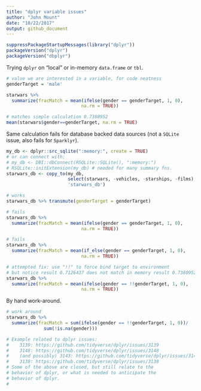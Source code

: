 ```yaml
---
title: "dplyr variable issues"
author: "John Mount"
date: "10/22/2017"
output: github_document
---
```




```r
suppressPackageStartupMessages(library("dplyr"))
packageVersion("dplyr")
packageVersion("dbplyr")
```

Trying `dplyr` on "local" or in-memory `data.frame` or `tbl`.

```r
# value we are interested in a variable, for code neatness
genderTarget = 'male'

starwars %>%
  summarize(fracMatch = mean(ifelse(gender == genderTarget, 1, 0),
                            na.rm = TRUE))

# matches simple calculation 0.7380952
mean(starwars$gender==genderTarget, na.rm = TRUE)
```

Same calculation fails for database backed data sources (not a `SQLite` issue,
also fails for `Sparklyr`).

```r
my_db <- dplyr::src_sqlite(":memory:", create = TRUE)
# or can connect with:
# my_db <- DBI::dbConnect(RSQLite::SQLite(), ":memory:")
# RSQLite::initExtension(my_db) # needed for many summary fns.
starwars_db <- copy_to(my_db,
                       select(starwars, -vehicles, -starships, -films),
                       'starwars_db')

# works
starwars_db %>% transmute(genderTarget = genderTarget)

# fails
starwars_db %>%
  summarize(fracMatch = mean(ifelse(gender == genderTarget, 1, 0),
                            na.rm = TRUE))

# fails
starwars_db %>%
  summarize(fracMatch = mean(if_else(gender == genderTarget, 1, 0),
                            na.rm = TRUE))

# attempted fix: use "!!" to force bind target to environment
# but notice result 0.7126437 does not match in memory result 0.7380952
starwars_db %>%
  summarize(fracMatch = mean(ifelse(gender == !!genderTarget, 1, 0),
                            na.rm = TRUE))
```

By hand work-around.

```r

# work around
starwars_db %>%
  summarize(fracMatch = sum(ifelse(gender == !!genderTarget, 1, 0))/
              sum(!is.na(gender)))

# Example related to dplyr issues:
#    3139: https://github.com/tidyverse/dplyr/issues/3139
#    3148: https://github.com/tidyverse/dplyr/issues/3148
#    (and possibly) 3143: https://github.com/tidyverse/dplyr/issues/3143
#    3138: https://github.com/tidyverse/dplyr/issues/3138
# Some of the above are closed, but still relate to the
# behavior of dplyr, or what is needed to anticipate the
# behavior of dplyr.
#

```
